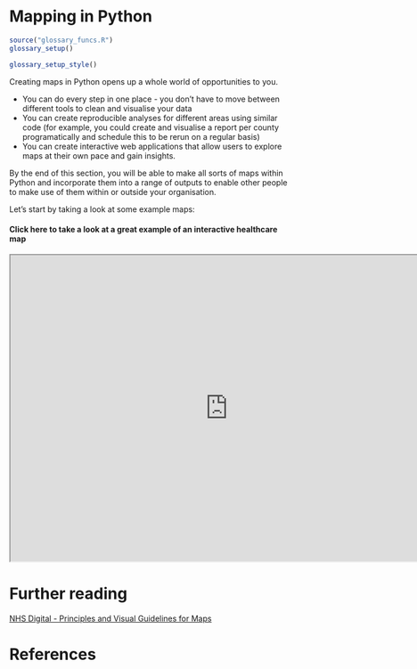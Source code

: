 # Mapping in Python

```r
source("glossary_funcs.R")
glossary_setup()
```

```r
glossary_setup_style()
```

Creating maps in Python opens up a whole world of opportunities to you.

- You can do every step in one place - you don't have to move between different tools to clean and visualise your data
- You can create reproducible analyses for different areas using similar code (for example, you could create and visualise a report per county programatically and schedule this to be rerun on a regular basis)
- You can create interactive web applications that allow users to explore maps at their own pace and gain insights.

By the end of this section, you will be able to make all sorts of maps within Python and incorporate them into a range of outputs to enable other people to make use of them within or outside your organisation.

Let's start by taking a look at some example maps:

::: {.callout-note appearance="simple" collapse="true"}
#### Click here to take a look at a great example of an interactive healthcare map
```{=html}
<iframe width="780" height="550" src="https://fingertips.phe.org.uk/topic/public-health-dashboard/map-with-data" title="PHE"></iframe>
```
:::


# Further reading

[NHS Digital - Principles and Visual Guidelines for Maps](https://digital.nhs.uk/about-nhs-digital/corporate-information-and-documents/our-style-guidelines/visual-style-guide/maps)

# References
